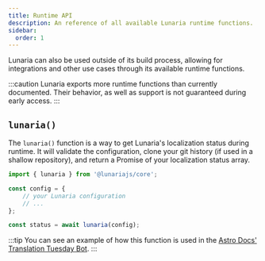 ```yaml
---
title: Runtime API
description: An reference of all available Lunaria runtime functions.
sidebar:
  order: 1
---
```


Lunaria can also be used outside of its build process, allowing for integrations and other use cases through its available runtime functions.

:::caution
Lunaria exports more runtime functions than currently documented. Their behavior, as well as support is not guaranteed during early access.
:::

## `lunaria()`

The `lunaria()` function is a way to get Lunaria's localization status during runtime. It will validate the configuration, clone your git history (if used in a shallow repository), and return a Promise of your localization status array.

```ts title="example-usage.ts"
import { lunaria } from '@lunariajs/core';

const config = {
	// your Lunaria configuration
	// ...
};

const status = await lunaria(config);
```

:::tip
You can see an example of how this function is used in the [Astro Docs' Translation Tuesday Bot](https://github.com/withastro/docs/blob/main/scripts/tuesday-bot.ts#L10).
:::
